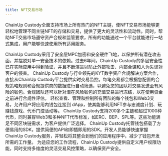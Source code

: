 ```yaml
---
title: NFT交易市场
---
```


ChainUp Custody全面支持市场上所有热门的NFT主链，使NFT交易市场能够更轻松地管理不同主链NFT的存储和交易，提供了更大的灵活性和流动性。同时，帮助NFT交易市场遵守资产合规和监管要求，所有的功能通过一个平台就能进行一站式集成，用户能够快速使用所有适用服务。

<Accordion title="安全的钱包架构">
ChainUp Custody采用了安全层MPC加密和安全硬件飞地，以保护所有潜在攻击面，并摆脱对单一安全技术的依赖。过去6年间，ChainUp Custody的多层安全性已在实际应用中得到验证，并且不断演进以防止外部攻击、内部合谋和人为失误对客户的侵害。
</Accordion>
<Accordion title="KYT与AML集成">
ChainUp Custody与行业领先的KYT数字资产合规解决方案合作，直接从ChainUp Custody平台提供实时交易监控。每笔交易都会根据您配置的合规策略规则和合规提供商的数据进行自动筛选，以避免您的团队将交易发送至有风险的钱包。合规团队还可以针对潜在风险钱包的充值交易进行冻结，以在使用资金之前进行合规性评估。
</Accordion>
<Accordion title="Web3 操作指挥中心">
轻松查看、管理和控制所有团队的每个钱包和Web3交易，允许用户将应用内钱包连接到 dApp，使其能够利用NFT参与忠诚度计划、玩赚钱游戏、代币门控活动等。
</Accordion>
<Accordion title="多链支持与NFT标准">
ChainUp Custody支持200多个主链和超过1000种代币，同时兼容Web3和多种NFT代币标准，如ERC、BEP、SPL等。这些功能满足不同区块链需求，为客户提供广泛选择。
</Accordion>
<Accordion title="轻松集成的SDK">
ChainUp Custody托管钱包搭载了方便易用的SDK，提供简便的API和即插即用的SDK。开发人员能够快速掌握ChainUp Custody服务，并轻松将其整合到他们的应用程序中，减少了钱包开发所需的工作量。
</Accordion>
<Accordion title="强大的策略引擎">
为适应您的工作流程，ChainUp Custody提供自定义用户权限功能，同时支持多维度的灵活交易风控策略，以确保资产安全。
</Accordion>
